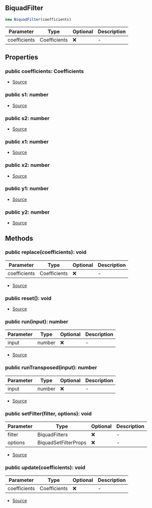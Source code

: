 ## BiquadFilter

```typescript
new BiquadFilter(coefficients)
```
| Parameter | Type | Optional | Description |
| ----------- | ----------- | ----------- | ----------- |
| coefficients | Coefficients | ❌ | - |

## Properties
### public  coefficients: Coefficients
- [Source](https://github.com/Androz2091/discord-player/blob/e31bc2a/packages/equalizer/src/biquad/Biquad.ts#L18)
### public  s1: number
- [Source](https://github.com/Androz2091/discord-player/blob/e31bc2a/packages/equalizer/src/biquad/Biquad.ts#L15)
### public  s2: number
- [Source](https://github.com/Androz2091/discord-player/blob/e31bc2a/packages/equalizer/src/biquad/Biquad.ts#L16)
### public  x1: number
- [Source](https://github.com/Androz2091/discord-player/blob/e31bc2a/packages/equalizer/src/biquad/Biquad.ts#L11)
### public  x2: number
- [Source](https://github.com/Androz2091/discord-player/blob/e31bc2a/packages/equalizer/src/biquad/Biquad.ts#L12)
### public  y1: number
- [Source](https://github.com/Androz2091/discord-player/blob/e31bc2a/packages/equalizer/src/biquad/Biquad.ts#L13)
### public  y2: number
- [Source](https://github.com/Androz2091/discord-player/blob/e31bc2a/packages/equalizer/src/biquad/Biquad.ts#L14)
## Methods
### public  replace(coefficients): void
| Parameter | Type | Optional | Description |
| ----------- | ----------- | ----------- | ----------- |
| coefficients | Coefficients | ❌ | - |


- [Source](https://github.com/Androz2091/discord-player/blob/e31bc2a/packages/equalizer/src/biquad/Biquad.ts#L30)
### public  reset(): void
- [Source](https://github.com/Androz2091/discord-player/blob/e31bc2a/packages/equalizer/src/biquad/Biquad.ts#L34)
### public  run(input): number
| Parameter | Type | Optional | Description |
| ----------- | ----------- | ----------- | ----------- |
| input | number | ❌ | - |


- [Source](https://github.com/Androz2091/discord-player/blob/e31bc2a/packages/equalizer/src/biquad/Biquad.ts#L43)
### public  runTransposed(input): number
| Parameter | Type | Optional | Description |
| ----------- | ----------- | ----------- | ----------- |
| input | number | ❌ | - |


- [Source](https://github.com/Androz2091/discord-player/blob/e31bc2a/packages/equalizer/src/biquad/Biquad.ts#L56)
### public  setFilter(filter, options): void
| Parameter | Type | Optional | Description |
| ----------- | ----------- | ----------- | ----------- |
| filter | BiquadFilters | ❌ | - |
| options | BiquadSetFilterProps | ❌ | - |


- [Source](https://github.com/Androz2091/discord-player/blob/e31bc2a/packages/equalizer/src/biquad/Biquad.ts#L20)
### public  update(coefficients): void
| Parameter | Type | Optional | Description |
| ----------- | ----------- | ----------- | ----------- |
| coefficients | Coefficients | ❌ | - |


- [Source](https://github.com/Androz2091/discord-player/blob/e31bc2a/packages/equalizer/src/biquad/Biquad.ts#L26)